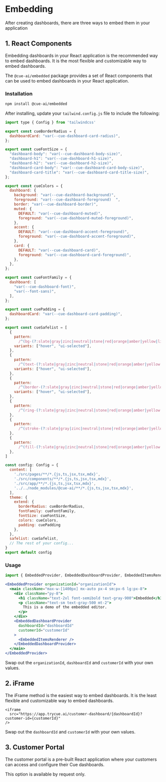# Embedding

After creating dashboards, there are three ways to embed them in your application

## 1. React Components

Embedding dashboards in your React application is the recommended way to embed dashboards. It is the most flexible and customizable way to embed dashboards.

The `@cue-ai/embedded` package provides a set of React components that can be used to embed dashboards in your React application.

### Installation

```bash
npm install @cue-ai/embedded
```

After installing, update your `tailwind.config.js` file to include the following:

```js
import type { Config } from 'tailwindcss'

export const cueBorderRadius = {
  dashboardCard: "var(--cue-dashboard-card-radius)",
};

export const cueFontSize = {
  "dashboard-body": "var(--cue-dashboard-body-size)",
  "dashboard-h1": "var(--cue-dashboard-h1-size)",
  "dashboard-h2": "var(--cue-dashboard-h2-size)",
  "dashboard-card-body": "var(--cue-dashboard-card-body-size)",
  "dashboard-card-title": "var(--cue-dashboard-card-title-size)",
};

export const cueColors = {
  dashboard: {
    background: "var(--cue-dashboard-background)",
    foreground: "var(--cue-dashboard-foreground)  ",
    border: "var(--cue-dashboard-border)",
    muted: {
      DEFAULT: "var(--cue-dashboard-muted)",
      foreground: "var(--cue-dashboard-muted-foreground)",
    },
    accent: {
      DEFAULT: "var(--cue-dashboard-accent-foreground)",
      foreground: "var(--cue-dashboard-accent-foreground)",
    },
    card: {
      DEFAULT: "var(--cue-dashboard-card)",
      foreground: "var(--cue-dashboard-card-foreground)",
    },
  },
};

export const cueFontFamily = {
  dashboard: [
    "var(--cue-dashboard-font)",
    "var(--font-sans)",
  ],
};

export const cuePadding = {
  dashboardCard: "var(--cue-dashboard-card-padding)",
};

export const cueSafelist = [
  {
    pattern:
      /^(bg-(?:slate|gray|zinc|neutral|stone|red|orange|amber|yellow|lime|green|emerald|teal|cyan|sky|blue|indigo|violet|purple|fuchsia|pink|rose)-(?:50|100|200|300|400|500|600|700|800|900|950))$/,
    variants: ["hover", "ui-selected"],
  },
  {
    pattern:
      /^(text-(?:slate|gray|zinc|neutral|stone|red|orange|amber|yellow|lime|green|emerald|teal|cyan|sky|blue|indigo|violet|purple|fuchsia|pink|rose)-(?:50|100|200|300|400|500|600|700|800|900|950))$/,
    variants: ["hover", "ui-selected"],
  },
  {
    pattern:
      /^(border-(?:slate|gray|zinc|neutral|stone|red|orange|amber|yellow|lime|green|emerald|teal|cyan|sky|blue|indigo|violet|purple|fuchsia|pink|rose)-(?:50|100|200|300|400|500|600|700|800|900|950))$/,
    variants: ["hover", "ui-selected"],
  },
  {
    pattern:
      /^(ring-(?:slate|gray|zinc|neutral|stone|red|orange|amber|yellow|lime|green|emerald|teal|cyan|sky|blue|indigo|violet|purple|fuchsia|pink|rose)-(?:50|100|200|300|400|500|600|700|800|900|950))$/,
  },
  {
    pattern:
      /^(stroke-(?:slate|gray|zinc|neutral|stone|red|orange|amber|yellow|lime|green|emerald|teal|cyan|sky|blue|indigo|violet|purple|fuchsia|pink|rose)-(?:50|100|200|300|400|500|600|700|800|900|950))$/,
  },
  {
    pattern:
      /^(fill-(?:slate|gray|zinc|neutral|stone|red|orange|amber|yellow|lime|green|emerald|teal|cyan|sky|blue|indigo|violet|purple|fuchsia|pink|rose)-(?:50|100|200|300|400|500|600|700|800|900|950))$/,
  },
]

const config: Config = {
  content: [
    './src/pages/**/*.{js,ts,jsx,tsx,mdx}',
    './src/components/**/*.{js,ts,jsx,tsx,mdx}',
    './src/app/**/*.{js,ts,jsx,tsx,mdx}',
    '../../node_modules/@cue-ai/**/*.{js,ts,jsx,tsx,mdx}',
  ],
  theme: {
    extend: {
      borderRadius: cueBorderRadius,
      fontFamily: cueFontFamily,
      fontSize: cueFontSize,
      colors: cueColors,
      padding: cuePadding
    },
  },
  safelist: cueSafelist,
  // The rest of your config...
}
export default config
````

### Usage

```jsx
import { EmbeddedProvider, EmbeddedDashboardProvider, EmbeddedItemsRenderer  } from '@cue-ai/embedded';

<EmbeddedProvider organizationId="organizationId">
  <main className="max-w-[1400px] mx-auto px-4 sm:px-6 lg:px-8">
    <div className="py-8">
      <h1 className="text-2xl font-semibold text-gray-900">Embedded</h1>
      <p className="text-sm text-gray-500 mt-2">
        This is a demo of the embedded editor.
      </p>
    </div>
    <EmbeddedDashboardProvider
      dashboardId="dashboardId"
      customerId="customerId"
    >
      <EmbeddedItemsRenderer />
    </EmbeddedDashboardProvider>
  </main>
</EmbeddedProvider>
```

Swap out the `organizationId`, `dashboardId` and `customerId` with your own values.

## 2. iFrame

The iFrame method is the easiest way to embed dashboards. It is the least flexible and customizable way to embed dashboards.

```
<iframe
  src="https://app.trycue.ai/customer-dashboard/{dashboardId}?customer-id={customerId}"
/>
```

Swap out the `dashboardId` and `customerId` with your own values.

## 3. Customer Portal

The customer portal is a pre-built React application where your customers can access and configure their Cue dashboards.

This option is available by request only.
